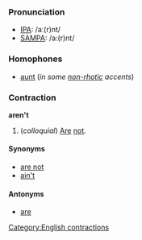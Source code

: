 === Pronunciation ===
*[[w:IPA|IPA]]: /aː(r)nt/
*[[w:SAMPA|SAMPA]]: /a:(r)nt/

===Homophones===
*[[aunt]] (''in some [[non-rhotic]] accents'')

===Contraction===
'''aren't'''

#(''colloquial'') [[Are]] [[not]].

====Synonyms====
*[[are not]]
*[[ain't]]

====Antonyms====
*[[are]]

[[Category:English contractions]]
